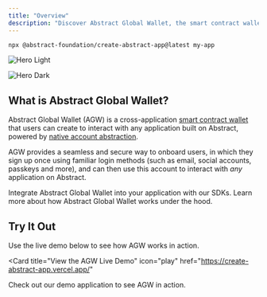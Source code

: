```yaml
---
title: "Overview"
description: "Discover Abstract Global Wallet, the smart contract wallet powering the Abstract ecosystem."
---
```


```bash
npx @abstract-foundation/create-abstract-app@latest my-app
```

<img
  className="block dark:hidden"
  src="/images/abstract-global-wallet-1.png"
  alt="Hero Light"
/>

<img
  className="hidden dark:block"
  src="/images/abstract-global-wallet-1.png"
  alt="Hero Dark"
/>

## What is Abstract Global Wallet?

Abstract Global Wallet (AGW) is a cross-application
[smart contract wallet](/how-abstract-works/native-account-abstraction/smart-contract-wallets) that
users can create to interact with any application built on Abstract,
powered by [native account abstraction](/how-abstract-works/native-account-abstraction).

AGW provides a seamless and secure way to onboard users, in which
they sign up once using familiar login methods (such as email, social accounts,
passkeys and more), and can then use this account to interact with _any_ application on Abstract.

<CardGroup cols={2}>
  <Card
    title="Get Started with AGW"
    icon="rocket"
    href="/abstract-global-wallet/getting-started"
  >
    Integrate Abstract Global Wallet into your application with our SDKs.
  </Card>
  <Card
    title="How AGW Works"
    icon="book-sparkles"
    href="/abstract-global-wallet/architecture"
  >
    Learn more about how Abstract Global Wallet works under the hood.
  </Card>
</CardGroup>

## Try It Out

Use the live demo below to see how AGW works in action.

<Card
  title="View the AGW Live Demo"
  icon="play"
  href="https://create-abstract-app.vercel.app/"
>
  Check out our demo application to see AGW in action.
</Card>
